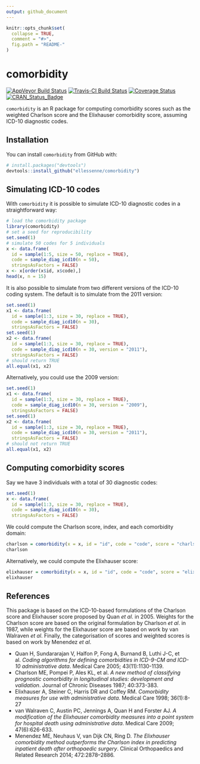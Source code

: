 ```yaml
---
output: github_document
---
```


<!-- README.md is generated from README.Rmd. Please edit that file -->

```r
knitr::opts_chunk$set(
  collapse = TRUE,
  comment = "#>",
  fig.path = "README-"
)
```

# comorbidity

[![AppVeyor Build Status](https://ci.appveyor.com/api/projects/status/github/ellessenne/comorbidity?branch=master&svg=true)](https://ci.appveyor.com/project/ellessenne/comorbidity)
[![Travis-CI Build Status](https://travis-ci.org/ellessenne/comorbidity.svg?branch=master)](https://travis-ci.org/ellessenne/comorbidity)
[![Coverage Status](https://img.shields.io/codecov/c/github/ellessenne/comorbidity/master.svg)](https://codecov.io/github/ellessenne/comorbidity?branch=master)
[![CRAN_Status_Badge](http://www.r-pkg.org/badges/version/comorbidity)](https://cran.r-project.org/package=comorbidity)

`comorbidity` is an R package for computing comorbidity scores such as the weighted Charlson score and the Elixhauser comorbidity score, assuming ICD-10 diagnostic codes.

## Installation

You can install `comorbidity` from GitHub with:

```r
# install.packages("devtools")
devtools::install_github("ellessenne/comorbidity")
```

## Simulating ICD-10 codes

With `comorbidity` it is possible to simulate ICD-10 diagnostic codes in a straightforward way:

```r
# load the comorbidity package
library(comorbidity)
# set a seed for reproducibility
set.seed(1)
# simulate 50 codes for 5 individuals
x <- data.frame(
  id = sample(1:5, size = 50, replace = TRUE),
  code = sample_diag_icd10(n = 50),
  stringsAsFactors = FALSE)
x <- x[order(x$id, x$code),]
head(x, n = 15)
```

It is also possible to simulate from two different versions of the ICD-10 coding system. The default is to simulate from the 2011 version:

```r
set.seed(1)
x1 <- data.frame(
  id = sample(1:3, size = 30, replace = TRUE),
  code = sample_diag_icd10(n = 30),
  stringsAsFactors = FALSE)
set.seed(1)
x2 <- data.frame(
  id = sample(1:3, size = 30, replace = TRUE),
  code = sample_diag_icd10(n = 30, version = "2011"),
  stringsAsFactors = FALSE)
# should return TRUE
all.equal(x1, x2)
```

Alternatively, you could use the 2009 version:

```r
set.seed(1)
x1 <- data.frame(
  id = sample(1:3, size = 30, replace = TRUE),
  code = sample_diag_icd10(n = 30, version = "2009"),
  stringsAsFactors = FALSE)
set.seed(1)
x2 <- data.frame(
  id = sample(1:3, size = 30, replace = TRUE),
  code = sample_diag_icd10(n = 30, version = "2011"),
  stringsAsFactors = FALSE)
# should not return TRUE
all.equal(x1, x2)
```

## Computing comorbidity scores

Say we have 3 individuals with a total of 30 diagnostic codes:

```r
set.seed(1)
x <- data.frame(
  id = sample(1:3, size = 30, replace = TRUE),
  code = sample_diag_icd10(n = 30),
  stringsAsFactors = FALSE)
```

We could compute the Charlson score, index, and each comorbidity domain:

```r
charlson = comorbidity(x = x, id = "id", code = "code", score = "charlson_icd10")
charlson
```

Alternatively, we could compute the Elixhauser score:

```r
elixhauser = comorbidity(x = x, id = "id", code = "code", score = "elixhauser_icd10")
elixhauser
```

## References

This package is based on the ICD-10-based formulations of the Charlson score and Elixhauser score proposed by Quan _et al_. in 2005. Weights for the Charlson score are based on the original formulation by Charlson _et al_. in 1987, while weights for the Elixhauser score are based on work by van Walraven _et al_. Finally, the categorisation of scores and weighted scores is based on work by Menendez _et al_.
 
* Quan H, Sundararajan V, Halfon P, Fong A, Burnand B, Luthi J-C, et al. _Coding algorithms for defining comorbidities in ICD-9-CM and ICD-10 administrative data_. Medical Care 2005; 43(11):1130-1139.
* Charlson ME, Pompei P, Ales KL, et al. _A new method of classifying prognostic comorbidity in longitudinal studies: development and validation_. Journal of Chronic Diseases 1987; 40:373-383.
* Elixhauser A, Steiner C, Harris DR and Coffey RM. _Comorbidity measures for use with administrative data_. Medical Care 1998; 36(1):8-27
* van Walraven C, Austin PC, Jennings A, Quan H and Forster AJ. _A modification of the Elixhauser comorbidity measures into a point system for hospital death using administrative data_. Medical Care 2009; 47(6):626-633.
* Menendez ME, Neuhaus V, van Dijk CN, Ring D. _The Elixhauser comorbidity method outperforms the Charlson index in predicting inpatient death after orthopaedic surgery_. Clinical Orthopaedics and Related Research 2014; 472:2878–2886.